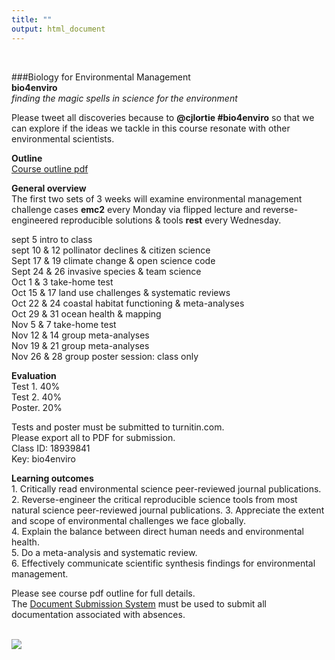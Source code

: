 ```yaml
---
title: ""
output: html_document
---
```

<br>

###Biology for Environmental Management    
**bio4enviro**  
*finding the magic spells in science for the environment*  

Please tweet all discoveries because to **@cjlortie #bio4enviro** so that we can explore if the ideas we tackle in this course resonate with other environmental scientists.    

**Outline**    
[Course outline pdf](https://github.com/cjlortie/bio4enviro/blob/master/BIOL4265-2018.pdf)  

**General overview**  
The first two sets of 3 weeks will examine environmental management challenge cases **emc2** every Monday via flipped lecture and reverse-engineered reproducible solutions & tools **rest** every Wednesday.  

sept 5 intro to class  
sept 10 & 12	pollinator declines & citizen science    
Sept 17 & 19	climate change & open science code  
Sept 24 & 26	invasive species & team science    
Oct 1 & 3	take-home test  
Oct 15 & 17	land use challenges & systematic reviews    
Oct 22 & 24	coastal habitat functioning & meta-analyses    
Oct 29 & 31	ocean health & mapping    
Nov 5 & 7	take-home test  
Nov 12 & 14	group meta-analyses  
Nov 19 & 21	group meta-analyses  
Nov 26 & 28	group poster session: class only  

**Evaluation**  
Test 1. 40%  
Test 2. 40%  
Poster. 20%  

Tests and poster must be submitted to turnitin.com.  
Please export all to PDF for submission.  
Class ID: 18939841  
Key: bio4enviro  

**Learning outcomes**  
1.	Critically read environmental science peer-reviewed journal publications.  
2.	Reverse-engineer the critical reproducible science tools from most natural science peer-reviewed journal publications.
3.	Appreciate the extent and scope of environmental challenges we face globally.  
4.	Explain the balance between direct human needs and environmental health.  
5.	Do a meta-analysis and systematic review.  
6.	Effectively communicate scientific synthesis findings for environmental management.  

Please see course pdf outline for full details.  
The [Document Submission System](https://science.apps01.yorku.ca/machform/view.php?id=84113) must be used to submit all documentation associated with absences.

<br>
![](./hogwarts.jpg)  
<br>



